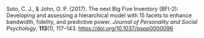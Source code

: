 Soto, C. J., & John, O. P. (2017). The next Big Five Inventory (BFI-2): Developing and assessing a hierarchical model with 15 facets to enhance bandwidth, fidelity, and predictive power. _Journal of Personality and Social Psychology_, **113**(1), 117–143. [https://doi.org/10.1037/pspp0000096](https://doi.org/10.1037/pspp0000096)

